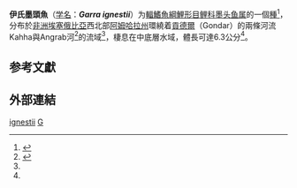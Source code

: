 {{Speciesbox 
| genus = Garra
| species = ignestii
| status = LC
| status_system = IUCN3.1
| authority = [[Gianferrari|Gianferrari]], 1925
| synonyms = *''Discognathus ignestii''<br /><small>Gianferrari, 1925</small> ''
}}

'''伊氏墨頭魚'''（[[学名|学名]]：'''''Garra ignestii'''''）为[[輻鰭魚綱|輻鰭魚綱]][[鯉形目|鯉形目]][[鲤科|鲤科]][[墨头鱼属|墨头鱼属]]的一個[[種|種]]<ref name=FishBase>{{FishBase_species|genus=Garra|species=ignestii|year=2011 |month=12}}</ref>，分布於[[非洲|非洲]][[埃塞俄比亞|埃塞俄比亞]]西北部[[阿姆哈拉州|阿姆哈拉州]]環繞着[[貢德爾|貢德爾]]（Gondar）的兩條河流Kahha與Angrab河<ref>{{cite book |title=Life in Ethiopia: Historical and Religious Highlights of a 2,000 Year Old African Dynasty |page=p.66 |url=https://books.google.com.hk/books?id=IjWowXtgPFMC&pg=PA66&lpg=PA66&dq=kahha+ethiopia&source=bl&ots=_TJ0d61KrI&sig=LL5MQo-rl1-AWZNynYn7L3rQ6l4&hl=en&sa=X&ved=0CBUQ6AEwAGoVChMI36C2vsPgyAIVAi2mCh0bgwuY#v=onepage&q=kahha%20ethiopia |first=Job K. |last=Savage |publisher=AuthorHouse |year=2010 |language=en |access-date=2015-10-26 |archive-date=2019-06-29 |archive-url=https://web.archive.org/web/20190629145815/https://books.google.com.hk/books?id=IjWowXtgPFMC&pg=PA66&lpg=PA66&dq=kahha+ethiopia&source=bl&ots=_TJ0d61KrI&sig=LL5MQo-rl1-AWZNynYn7L3rQ6l4&hl=en&sa=X&ved=0CBUQ6AEwAGoVChMI36C2vsPgyAIVAi2mCh0bgwuY#v=onepage&q=kahha%20ethiopia |dead-url=no }}</ref>的流域<ref name=FishBase />，棲息在中底層水域，體長可達6.3公分<ref name=FishBase />。

==参考文獻==
{{reflist}}

==外部連結==
{{wikispecies-inline|Garra ignestii|伊氏墨頭魚}}
{{Taxonbar|from=Q3753993}}

[[Category:墨头鱼属|ignestii]]
[[Category:1925年描述的鱼类|G]]


{{鯉形目小作品}}